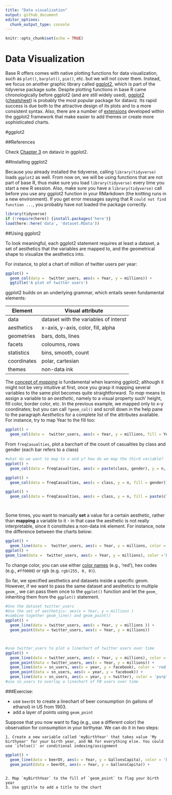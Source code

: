 ```yaml
---
title: "Data visualization"
output: github_document
editor_options: 
  chunk_output_type: console
---
```


```r
knitr::opts_chunk$set(echo = TRUE)
```


# Data Visualization

Base R offers comes with native plotting functions for data visualization, such as `plot()`, `barplot()`, `pie()`, etc. but we will not cover them. Instead, we focus on another graphic library called [ggplot2](http://ggplot2.org/), which is part of the tidyverse package suite. Despite plotting functions in base R came chronologically before ggplot2 (and are still widely used), [ggplot2](http://ggplot2.org/) ([cheatsheet](https://www.rstudio.com/wp-content/uploads/2015/03/ggplot2-cheatsheet.pdf)) is probably the most popular package for dataviz. Its rapid success is due both to the attractive design of its plots and to a more consistent syntax. Also, there are a number of [extensions](http://www.ggplot2-exts.org/) developed within the ggplot2 framework that make easier to add themes or create more sophisticated charts.

#ggplot2

##References 

Check [Chapter 3](http://r4ds.had.co.nz/data-visualisation.html) on dataviz in ggplot2.

##Installing ggplot2

Because you already installed the tidyverse, calling `library(tidyverse)` loads `ggplot2` as well. From now on, we will be using functions that are not part of base R, thus make sure you load `library(tidyverse)` every time you start a new R session. Also, make sure you have a `library(tidyverse)` call before you use any ggplot2 function in your RMarkdown (the knitting runs in a new environment). If you get error messages saying that R `could not find function ...`, you probably have not loaded the package correctly.

```r
library(tidyverse)
if (!require(here)) {install.packages('here')}
load(here::here('data', 'dataset.RData'))
```


##Using ggplot2

To look meaningful, each ggplot2 statement requires at least a dataset, a set of aesthetics that the variables are mapped to, and the geometrical shape to visualize the aesthetics into. 

For instance, to plot a chart of million of twitter users per year:
```r
ggplot() +
  geom_col(data =  twitter_users, aes(x = Year, y = millions)) +
  ggtitle('A plot of twitter users')
```

ggplot2 builds on an underlying grammar, which entails seven fundamental elements:

Element | Visual attribute
------------- | -------------
data | dataset with the variables of interst
aesthetics | x-axis, y-axis, color, fill, alpha
geometries | bars, dots, lines
facets | coloumns, rows
statistics | bins, smooth, count
coordinates | polar, cartesian
themes | non-data ink

The [concept of _mapping_](http://r4ds.had.co.nz/data-visualisation.html#aesthetic-mappings) is fundamental when learning ggplot2; although it might not be very intuitive at first, once you grasp it mapping several variables to the same plot becomes quite straightforward. _To map_ means to assign a variable to an _aesthetic_, namely to a visual property such' height, fill color, border color, etc. In the previous example, we mapped only to x-y coordinates; but you can call `?geom_col()` and scroll down in the help pane to the paragraph _Aesthetics_ for a complete list of the attributes available. For instance, try to map Year to the fill too:

```r
ggplot() +
  geom_col(data =  twitter_users, aes(x = Year, y = millions, fill = Year ))
```

From `freqCasualties`, plot a barchart of the count of casualties by class and gender (each bar refers to a class)

```r
#what do we want to map to x and y? how do we map the third variable?
ggplot() +
  geom_col(data = freqCasualties, aes(x = paste(class, gender), y = n, fill = gender))

ggplot() +
  geom_col(data = freqCasualties, aes(x = class, y = n, fill = gender))

ggplot() +
  geom_col(data = freqCasualties, aes(x = class, y = n, fill = paste(class, gender)))




```


Some times, you want to manually **set** a value for a certain aesthetic, rather than **mapping** a variable to it - in that case the aesthetic is not really interpretable, since it constitutes a non-data ink element. For instance, note the difference between the charts below:

```r
ggplot() +
  geom_line(data =  twitter_users, aes(x = Year, y = millions, color ='blue' )) 
ggplot() +
geom_line(data =  twitter_users, aes(x = Year, y = millions), color ='blue') 
```

To change color, you can use either [color names](http://www.stat.columbia.edu/~tzheng/files/Rcolor.pdf) (e.g., 'red'), hex codes (e.g., `#ff0000`) or rgb (e.g. `rgb(255, 0, 0)`).

So far, we specified aesthetics and datasets inside a specific geom. However, if we want to pass the same dataset and aesthetics to multiple `geom_`, we can pass them once to the `ggplot()` function and let the `geom_` inheriting them from the `ggplot()` statement.

```r
#Use the dataset twitter_users
#Use the set of aesthetics: aes(x = Year, y = millions )
#combine together geom_line() and geom_point() 
ggplot() +
  geom_line(data = twitter_users, aes(x = Year, y = millions )) +
  geom_point(data = twitter_users, aes(x = Year, y = millions))




```


```r
#use twitter_users to plot a linechart of twitter users over time
ggplot() +
  geom_line(data = twitter_users, aes(x = Year, y = millions), color = 'blue') +
  geom_point(data = twitter_users, aes(x = Year, y = millions)) + 
  geom_line(data = sn_users, aes(x = year, y = facebook), color = 'red') + 
  geom_point(data = sn_users, aes(x = year, y = facebook)) + 
  geom_line(data = sn_users, aes(x = year, y = twitter), color = 'purple')
#use sn_users to overlay a linechart of FB users over time

```



###Exercise: 

 - use `beerDt` to create a linechart of beer consumption (in gallons of ethanol) in US from 1903.
 - add a layer of points using `geom_point`
 
 Suppose that you now want to flag (e.g., use a different color) the observation for consumption in your birthyear. We can do it in two steps:
    
  
    1. Create a new variable called 'myBirthYear' that takes value 'My birthyear' for your birth year, and NA for everything else. You could use `ifelse()` or conditional indexing/assignment
```r
ggplot() +
  geom_line(data = beerDt, aes(x = Year, y = GallonsCapita), color = 'blue') +
  geom_point(data = beerDt, aes(x = Year, y = GallonsCapita)) +



```
    
    2. Map `myBirthYear` to the fill of `geom_point` to flag your birth year
    3. Use ggtitle to add a title to the chart
















